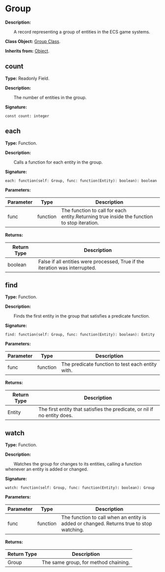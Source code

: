 
# Group

**Description:**

&emsp;&emsp;A record representing a group of entities in the ECS game systems.

**Class Object:** [Group Class](/docs/api/Class%20Object/Group).

**Inherits from:** [Object](/docs/api/Class/Object).

## count

**Type:** Readonly Field.

**Description:**

&emsp;&emsp;The number of entities in the group.

**Signature:**
```tl
const count: integer
```

## each

**Type:** Function.

**Description:**

&emsp;&emsp;Calls a function for each entity in the group.

**Signature:**
```tl
each: function(self: Group, func: function(Entity): boolean): boolean
```

**Parameters:**

| Parameter | Type | Description |
| --- | --- | --- |
| func | function | The function to call for each entity.Returning true inside the function to stop iteration. |

**Returns:**

| Return Type | Description |
| --- | --- |
| boolean | False if all entities were processed, True if the iteration was interrupted. |

## find

**Type:** Function.

**Description:**

&emsp;&emsp;Finds the first entity in the group that satisfies a predicate function.

**Signature:**
```tl
find: function(self: Group, func: function(Entity): boolean): Entity
```

**Parameters:**

| Parameter | Type | Description |
| --- | --- | --- |
| func | function | The predicate function to test each entity with. |

**Returns:**

| Return Type | Description |
| --- | --- |
| Entity | The first entity that satisfies the predicate, or nil if no entity does. |

## watch

**Type:** Function.

**Description:**

&emsp;&emsp;Watches the group for changes to its entities, calling a function whenever an entity is added or changed.

**Signature:**
```tl
watch: function(self: Group, func: function(Entity): boolean): Group
```

**Parameters:**

| Parameter | Type | Description |
| --- | --- | --- |
| func | function | The function to call when an entity is added or changed. Returns true to stop watching. |

**Returns:**

| Return Type | Description |
| --- | --- |
| Group | The same group, for method chaining. |